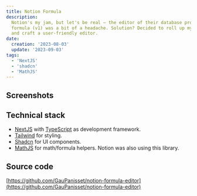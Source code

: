 ```yaml
---
title: Notion Formula
description:
  Notion's my jam, but let's be real — the editor of their database property
  formula (v1) was a bit of a headache. Solution? Decided to roll up my sleeves
  and craft a user-friendly editor.
date:
  creation: '2023-08-03'
  update: '2023-09-03'
tags:
  - 'NextJS'
  - 'shadcn'
  - 'MathJS'
---
```



## Screenshots

<MdxImage
  alt="a gif showing a page with 4 blocks with specific parameters used to setup a basic notion formula."
  caption="A basic example showing a formula built with the editor"
  src="notion-formula/notion-formula.gif"
/>

## Technical stack

- [NextJS](https://nextjs.org/) with
  [TypeScript](https://www.typescriptlang.org/docs/) as development framework.
- [Tailwind](https://tailwindcss.com/docs) for styling.
- [Shadcn](https://ui.shadcn.com/) for UI components.
- [MathJS](https://mathjs.org/) for math/formula helpers. Notion was also using
  this library.

## Source code

[https://github.com/GauPanisset/notion-formula-editor](https://github.com/GauPanisset/notion-formula-editor)
